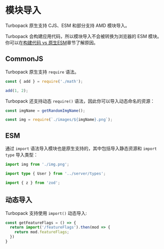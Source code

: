 # 模块导入

Turbopack 原生支持 CJS、ESM 和部分支持 AMD 模块导入。

Turbopack 会构建应用代码，所以模块导入不会被转换为浏览器的 ESM 模块。你可以在[构建代码 vs 原生ESM](/pack/docs/why-turbopack#bundling-vs-native-esm)章节了解原因。

## CommonJS

Turbopack 原生支持 `require` 语法。

```ts
const { add } = require('./math');

add(1, 2);
```

Turbopack 还支持动态 `require()` 语法，因此你可以导入动态命名的资源：

```ts
const imgName = getRandomImgName();

const img = require(`./images/${imgName}.png`);
```

## ESM

通过 `import` 语法导入模块也是原生支持的，其中包括导入静态资源和 `import type` 导入类型：

```ts
import img from './img.png';

import type { User } from '../server/types';

import { z } from 'zod';
```

## 动态导入

Turbopack 支持使用 `import()` 动态导入:

```ts
const getFeatureFlags = () => {
  return import('/featureFlags').then(mod => {
    return mod.featureFlags;
  })
}
```
